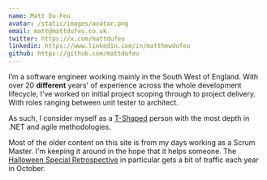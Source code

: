 ```yaml
---
name: Matt Du-Feu
avatar: /static/images/avatar.png
email: matt@mattdufeu.co.uk
twitter: https://x.com/mattdufeu
linkedin: https://www.linkedin.com/in/matthewdufeu
github: https://github.com/mattdufeu
---
```


I’m a software engineer working mainly in the South West of England. With over 20 **different** years' of experience across the whole development lifecycle, I've worked on initial project scoping through to project delivery. With roles ranging between unit tester to architect.

As such, I consider myself as a [T-Shaped](https://en.wikipedia.org/wiki/T-shaped_skills) person with the most depth in .NET and agile methodologies.

Most of the older content on this site is from my days working as a Scrum Master. I'm keeping it around in the hope that it helps someone. The [Halloween Special Retrospective](/blog/retrospective-experience-halloween-special/) in particular gets a bit of traffic each year in October.

